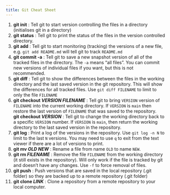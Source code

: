 ```yaml
---
title: Git Cheat Sheet
---
```



(1)  **git init**              : Tell git to start version controlling the files in a directory
                             (initialises git in a directory)
(2)  **git status**            : Tell git to print the status of the files in the version 
                             controlled directory.
(3)  **git add**               : Tell git to start monitoring (tracking) the versions of a new
                             file, e.g. `git add README.md` will tell git to track `README.md`   
(4)  **git commit -a**         : Tell git to save a new snapshot version of all of the tracked
                             files in the directory. The `-a` means "all files". You can
                             commit new versions of individual files if you want, but this
                             is not recommended.
(5)  **git diff**              : Tell git to show the differences between the files in the working
                             directory and the last saved version in the git repository. This will
                             show the differences for all tracked files. Use
                             `git diff FILENAME` to limit to only the file `FILENAME`                             
(6) **git checkout *VERSION FILENAME***  : Tell git to bring `VERSION` version of `FILENAME` into the 
                                      current working directory. If `VERSION` is `main` then 
                                      restore the last version of `FILENAME` that was saved
                                      to the repository.
    <br>**git checkout *VERSION***  : Tell git to change the working directory back to a specific `VERSION`
                             number. If `VERSION` is `main`, then return the working directory to
                             the last saved version in the repository.
(7)  **git log**               : Print a log of the versions in the repository. Use `git log -n N`
                             to limit to the last `N` versions. You may need to use `q` to exit
                             from the text viewer if there are a lot of versions to print.
(8)  **git mv *OLD NEW***        : Rename a file from name `OLD` to name `NEW`.
(9)  **git rm *FILENAME***       : Remove the file `FILENAME` from the working directory (it still exists
                             in the repository). Will only work if the file is tracked by
                             git and doesn't have any changes. Use `-f` to force removal of files. 
(10) **git push**              : Push versions that are saved in the local repository (.git folder)
                             so they are backed up to a remote repository (.git folder)
(11) **git clone *LINK***              : Clone a repository from a remote repository to your local computer.

